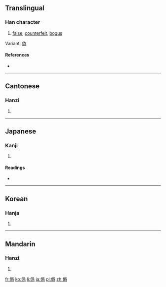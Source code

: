 {{also|伪|偽}}
==Translingual==

===Han character===
{{Han char|rn=9|rad=人|as=12|sn=14|four=|canj=人月竹火 (OBHF)|ids=⿰[[亻]][[爲]]}}

# [[false]], [[counterfeit]], [[bogus]]

Variant: [[偽]]

====References====
* {{Han ref|kx=0117.020|dkj=01105|dj=0248.080|hdz=80009.030|uh=50DE|ud=20702}}

----

==Cantonese==

===Hanzi===
{{yue-hanzi|jyut=[[ngai6]]|y=ngai6}}

# {{defn|lang=yue|sort=人12}}

----

==Japanese==

===Kanji===
{{ja-kanji|grade=|rs=人12}}

# {{defn|lang=ja|sort=人12}}

====Readings====
* {{ja-readings|on=[[ぎ]] (gi), [[か]] (ka)|kun=[[いつわる]] (itsuwaru), [[にせ]] (nise), [[いつわり]] (itsuwari)}}

----

==Korean==

===Hanja===
{{ko-hanja|hangeul=위|rv=wi|mr=wi}}

# {{defn|lang=ko|sort=人12}}

----

==Mandarin==

===Hanzi===
{{cmn-hanzi|sim=伪|pin=[[wěi]] ([[wei3]])|wg=wei<sup>3</sup>}}

# {{defn|lang=cmn|sort=人12}}

[[fr:僞]]
[[ko:僞]]
[[li:僞]]
[[ja:僞]]
[[pl:僞]]
[[zh:僞]]